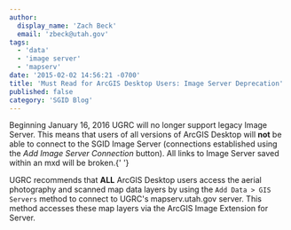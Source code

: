```yaml
---
author:
  display_name: 'Zach Beck'
  email: 'zbeck@utah.gov'
tags:
  - 'data'
  - 'image server'
  - 'mapserv'
date: '2015-02-02 14:56:21 -0700'
title: 'Must Read for ArcGIS Desktop Users: Image Server Deprecation'
published: false
category: 'SGID Blog'
---
```



<p>
  Beginning January 16, 2016 UGRC will no longer support legacy Image Server. This means that users of all versions of
  ArcGIS Desktop will <strong>not</strong> be able to connect to the SGID Image Server (connections established using
  the <em>Add Image Server Connection</em> button). All links to Image Server saved within an mxd will be broken.{' '}
</p>
<p>
  UGRC recommends that <strong>ALL</strong> ArcGIS Desktop users access the aerial photography and scanned map data
  layers by using the <code>Add Data > GIS Servers</code> method to connect to UGRC's mapserv.utah.gov server. This
  method accesses these map layers via the ArcGIS Image Extension for Server.
</p>

<Contacts subject={frontmatter.title} contactKey="imagery" />
